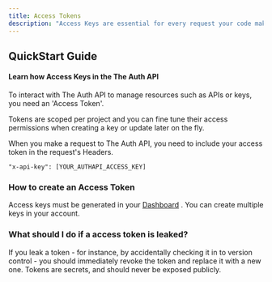 ```yaml
---
title: Access Tokens
description: "Access Keys are essential for every request your code makes to validate a users API key."
---
```


## QuickStart Guide

#### Learn how Access Keys in the The Auth API

To interact with The Auth API to manage resources such as APIs or keys, you need an 'Access Token'.

Tokens are scoped per project and you can fine tune their access permissions when creating a key or update later on the fly.

When you make a request to The Auth API, you need to include your access token in the request's Headers.

`"x-api-key": [YOUR_AUTHAPI_ACCESS_KEY]`

### How to create an Access Token

Access keys must be generated in your [Dashboard](https://app.theauthapi.com) . You can create multiple keys in your account.

### What should I do if a access token is leaked?

If you leak a token - for instance, by accidentally checking it in to version control - you should immediately revoke the token and replace it with a new one. Tokens are secrets, and should never be exposed publicly.
